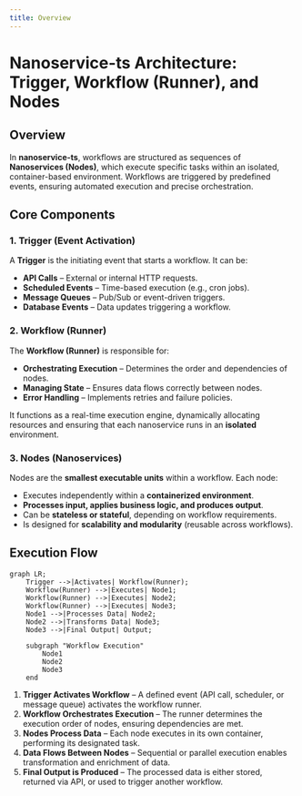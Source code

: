```yaml
---
title: Overview
---
```


# Nanoservice-ts Architecture: Trigger, Workflow (Runner), and Nodes

## Overview  
In **nanoservice-ts**, workflows are structured as sequences of **Nanoservices (Nodes)**, which execute specific tasks within an isolated, container-based environment. Workflows are triggered by predefined events, ensuring automated execution and precise orchestration.

## Core Components  

### 1. Trigger (Event Activation)  
A **Trigger** is the initiating event that starts a workflow. It can be:  
- **API Calls** – External or internal HTTP requests.  
- **Scheduled Events** – Time-based execution (e.g., cron jobs).  
- **Message Queues** – Pub/Sub or event-driven triggers.  
- **Database Events** – Data updates triggering a workflow.  

### 2. Workflow (Runner)
The **Workflow (Runner)** is responsible for:  
- **Orchestrating Execution** – Determines the order and dependencies of nodes.  
- **Managing State** – Ensures data flows correctly between nodes.  
- **Error Handling** – Implements retries and failure policies.  

It functions as a real-time execution engine, dynamically allocating resources and ensuring that each nanoservice runs in an **isolated** environment.

### 3. Nodes (Nanoservices)
Nodes are the **smallest executable units** within a workflow. Each node:  
- Executes independently within a **containerized environment**.  
- **Processes input, applies business logic, and produces output**.  
- Can be **stateless or stateful**, depending on workflow requirements.  
- Is designed for **scalability and modularity** (reusable across workflows).  

## Execution Flow  

```mermaid
graph LR;
    Trigger -->|Activates| Workflow(Runner);
    Workflow(Runner) -->|Executes| Node1;
    Workflow(Runner) -->|Executes| Node2;
    Workflow(Runner) -->|Executes| Node3;
    Node1 -->|Processes Data| Node2;
    Node2 -->|Transforms Data| Node3;
    Node3 -->|Final Output| Output;

    subgraph "Workflow Execution"
        Node1
        Node2
        Node3
    end
```

1. **Trigger Activates Workflow** – A defined event (API call, scheduler, or message queue) activates the workflow runner.  
2. **Workflow Orchestrates Execution** – The runner determines the execution order of nodes, ensuring dependencies are met.  
3. **Nodes Process Data** – Each node executes in its own container, performing its designated task.  
4. **Data Flows Between Nodes** – Sequential or parallel execution enables transformation and enrichment of data.  
5. **Final Output is Produced** – The processed data is either stored, returned via API, or used to trigger another workflow.  
